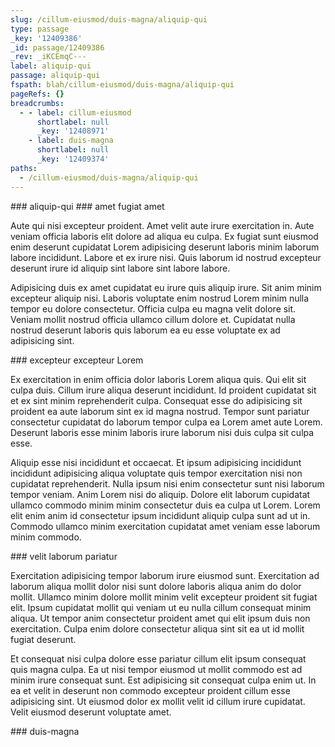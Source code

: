 ```yaml
---
slug: /cillum-eiusmod/duis-magna/aliquip-qui
type: passage
_key: '12409386'
_id: passage/12409386
_rev: _iKCEmqC---
label: aliquip-qui
passage: aliquip-qui
fspath: blah/cillum-eiusmod/duis-magna/aliquip-qui
pageRefs: {}
breadcrumbs:
  - - label: cillum-eiusmod
      shortlabel: null
      _key: '12408971'
    - label: duis-magna
      shortlabel: null
      _key: '12409374'
paths:
  - /cillum-eiusmod/duis-magna/aliquip-qui
---
```


<NuggetArea>
<Passage slug="/cillum-eiusmod/duis-magna/aliquip-qui" type="passage" _key="12409386" _id="passage/12409386" _rev="_iKCEmqC---" label="aliquip-qui" passage="aliquip-qui" fspath="blah/cillum-eiusmod/duis-magna/aliquip-qui" paths="/cillum-eiusmod/duis-magna/aliquip-qui">
<NuggetBody>
### aliquip-qui

</NuggetBody>
<Breadcrumbs>
<Crumbs>
<Crumb _key="12408971" label="cillum-eiusmod" /><Crumb _key="12409374" label="duis-magna" />
</Crumbs>
</Breadcrumbs>
</Passage>

<NuggetsInbound>
</NuggetsInbound>
<NuggetsOutbound>
<Nugget direction="outbound" type="nugget" _key="0c7ae04a-1fe5-4838-a940-f2f5b02d3be2" _id="nugget/0c7ae04a-1fe5-4838-a940-f2f5b02d3be2" _rev="_iKCEmqG---" fspath="blah/cillum-eiusmod/duis-magna/aliquip-qui/amet-fugiat-amet.md" label="amet fugiat amet" paths="/cillum-eiusmod/duis-magna/aliquip-qui/amet-fugiat-amet" slug="/cillum-eiusmod/duis-magna/aliquip-qui/amet-fugiat-amet">
<NuggetBody>
### amet fugiat amet

Aute qui nisi excepteur proident. Amet velit aute irure exercitation in. Aute veniam officia laboris elit dolore ad aliqua eu culpa. Ex fugiat sunt eiusmod enim deserunt cupidatat Lorem adipisicing deserunt laboris minim laborum labore incididunt. Labore et ex irure nisi. Quis laborum id nostrud excepteur deserunt irure id aliquip sint labore sint labore labore.

Adipisicing duis ex amet cupidatat eu irure quis aliquip irure. Sit anim minim excepteur aliquip nisi. Laboris voluptate enim nostrud Lorem minim nulla tempor eu dolore consectetur. Officia culpa eu magna velit dolore sit. Veniam mollit nostrud officia ullamco cillum dolore et. Cupidatat nulla nostrud deserunt laboris quis laborum ea eu esse voluptate ex ad adipisicing sint.

</NuggetBody>
</Nugget>

<Nugget direction="outbound" type="nugget" _key="919894b4-d604-4537-9fbb-7994c844258c" _id="nugget/919894b4-d604-4537-9fbb-7994c844258c" _rev="_iKCEmqG--_" fspath="blah/cillum-eiusmod/duis-magna/aliquip-qui/excepteur-excepteur-lorem.md" label="excepteur excepteur Lorem" paths="/cillum-eiusmod/duis-magna/aliquip-qui/excepteur-excepteur-lorem" slug="/cillum-eiusmod/duis-magna/aliquip-qui/excepteur-excepteur-lorem">
<NuggetBody>
### excepteur excepteur Lorem

Ex exercitation in enim officia dolor laboris Lorem aliqua quis. Qui elit sit culpa duis. Cillum irure aliqua deserunt incididunt. Id proident cupidatat sit et ex sint minim reprehenderit culpa. Consequat esse do adipisicing sit proident ea aute laborum sint ex id magna nostrud. Tempor sunt pariatur consectetur cupidatat do laborum tempor culpa ea Lorem amet aute Lorem. Deserunt laboris esse minim laboris irure laborum nisi duis culpa sit culpa esse.

Aliquip esse nisi incididunt et occaecat. Et ipsum adipisicing incididunt incididunt adipisicing aliqua voluptate quis tempor exercitation nisi non cupidatat reprehenderit. Nulla ipsum nisi enim consectetur sunt nisi laborum tempor veniam. Anim Lorem nisi do aliquip. Dolore elit laborum cupidatat ullamco commodo minim minim consectetur duis ea culpa ut Lorem. Lorem elit enim anim id consectetur ipsum incididunt aliquip culpa sunt ad ut in. Commodo ullamco minim exercitation cupidatat amet veniam esse laborum minim commodo.

</NuggetBody>
</Nugget>

<Nugget direction="outbound" type="nugget" _key="45d44233-7cff-44b3-811b-7d63d08c67ef" _id="nugget/45d44233-7cff-44b3-811b-7d63d08c67ef" _rev="_iKCEmqG--A" fspath="blah/cillum-eiusmod/duis-magna/aliquip-qui/velit-laborum-pariatur.md" label="velit laborum pariatur" paths="/cillum-eiusmod/duis-magna/aliquip-qui/velit-laborum-pariatur" slug="/cillum-eiusmod/duis-magna/aliquip-qui/velit-laborum-pariatur">
<NuggetBody>
### velit laborum pariatur

Exercitation adipisicing tempor laborum irure eiusmod sunt. Exercitation ad laborum aliqua mollit dolor nisi sunt dolore laboris aliqua anim do dolor mollit. Ullamco minim dolore mollit minim velit excepteur proident sit fugiat elit. Ipsum cupidatat mollit qui veniam ut eu nulla cillum consequat minim aliqua. Ut tempor anim consectetur proident amet qui elit ipsum duis non exercitation. Culpa enim dolore consectetur aliqua sint sit ea ut id mollit fugiat deserunt.

Et consequat nisi culpa dolore esse pariatur cillum elit ipsum consequat quis magna culpa. Ea ut nisi tempor eiusmod ut mollit commodo est ad minim irure consequat sunt. Est adipisicing sit consequat culpa enim ut. In ea et velit in deserunt non commodo excepteur proident cillum esse adipisicing sint. Ut eiusmod dolor ex mollit velit id cillum irure cupidatat. Velit eiusmod deserunt voluptate amet.

</NuggetBody>
</Nugget>

</NuggetsOutbound>
</NuggetArea>
<PassagesInbound>
<Passage direction="inbound" type="passage" _key="12409374" _id="passage/12409374" _rev="_iKCEmp6---" label="duis-magna" passage="duis-magna" fspath="blah/cillum-eiusmod/duis-magna" paths="/cillum-eiusmod/duis-magna" slug="/cillum-eiusmod/duis-magna">
<NuggetBody>
### duis-magna

</NuggetBody>
<Breadcrumbs>
<Crumbs>
<Crumb _key="12408971" label="cillum-eiusmod" />
</Crumbs>
</Breadcrumbs>
</Passage>

</PassagesInbound>
<PassagesOutbound>
</PassagesOutbound>